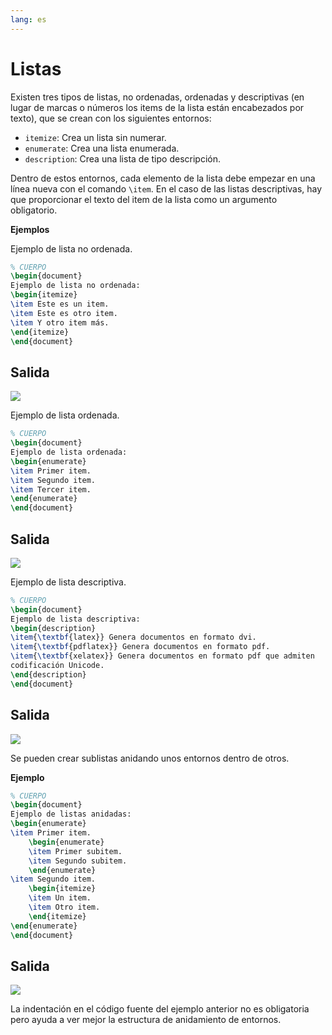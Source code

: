 ```yaml
---
lang: es
---
```


# Listas

Existen tres tipos de listas, no ordenadas, ordenadas y descriptivas (en lugar de marcas o números los items de la lista están encabezados por texto), que se crean con los siguientes entornos:

- `itemize`: Crea un lista sin numerar.
- `enumerate`: Crea una lista enumerada.
- `description`: Crea una lista de tipo descripción.

Dentro de estos entornos, cada elemento de la lista debe empezar en una línea nueva con el comando `\item`. En el caso de las listas descriptivas, hay que proporcionar el texto del item de la lista como un argumento obligatorio.

**Ejemplos**

Ejemplo de lista no ordenada.

```latex
% CUERPO
\begin{document}
Ejemplo de lista no ordenada:
\begin{itemize}
\item Este es un item.
\item Este es otro item.
\item Y otro item más.
\end{itemize}
\end{document}
```

:::{.callout-note collapse="true" icon=false}
## Salida
![](img/listas/lista-no-ordenad.png)
:::

Ejemplo de lista ordenada.

```latex
% CUERPO
\begin{document}
Ejemplo de lista ordenada:
\begin{enumerate}
\item Primer item.
\item Segundo item.
\item Tercer item.
\end{enumerate}
\end{document}
```

:::{.callout-note collapse="true" icon=false}
## Salida
![](img/listas/lista-ordenada.png)
:::

Ejemplo de lista descriptiva.

```latex
% CUERPO
\begin{document}
Ejemplo de lista descriptiva:
\begin{description}
\item{\textbf{latex}} Genera documentos en formato dvi.
\item{\textbf{pdflatex}} Genera documentos en formato pdf.
\item{\textbf{xelatex}} Genera documentos en formato pdf que admiten 
codificación Unicode.
\end{description}
\end{document}
```

:::{.callout-note collapse="true" icon=false}
## Salida
![](img/listas/lista-desciptiva.png)
:::

Se pueden crear sublistas anidando unos entornos dentro de otros.

**Ejemplo**

```latex
% CUERPO
\begin{document}
Ejemplo de listas anidadas:
\begin{enumerate}
\item Primer item.
    \begin{enumerate}
    \item Primer subitem.
    \item Segundo subitem.
    \end{enumerate}
\item Segundo item.
    \begin{itemize}
    \item Un item.
    \item Otro item.
    \end{itemize}
\end{enumerate}
\end{document}
```

:::{.callout-note collapse="true" icon=false}
## Salida
![](img/listas/listas-anidadas.png)
:::

La indentación en el código fuente del ejemplo anterior no es obligatoria pero ayuda a ver mejor la estructura de anidamiento de entornos.